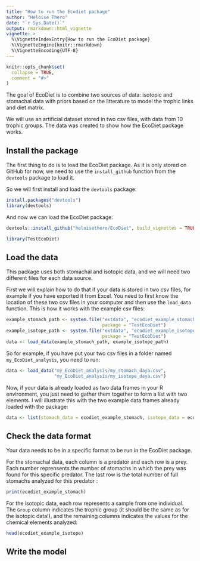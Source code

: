 ```yaml
---
title: "How to run the Ecodiet package"
author: "Heloise Thero"
date: "`r Sys.Date()`"
output: rmarkdown::html_vignette
vignette: >
  %\VignetteIndexEntry{How to run the EcoDiet package}
  %\VignetteEngine{knitr::rmarkdown}
  %\VignetteEncoding{UTF-8}
---
```


```r
knitr::opts_chunk$set(
  collapse = TRUE,
  comment = "#>"
)
```

The goal of EcoDiet is to combine two sources of data: isotopic and stomachal data with priors based on the litterature to model the trophic links and diet matrix.

We will use an artificial dataset stored in two csv files, with data from 10 trophic groups. The data was created to show how the EcoDiet package works. 

## Install the package

The first thing to do is to load the EcoDiet package. As it is only stored on GitHub for now, we need to use the `install_github` function from the `devtools` package to load it.

So we will first install and load the `devtools` package:

```r
install.packages("devtools")
library(devtools)

```

And now we can load the EcoDiet package:

```r
devtools::install_github("heloisethero/EcoDiet", build_vignettes = TRUE)
```

```r
library(TestEcoDiet)

```

## Load the data

This package uses both stomachal and isotopic data, and we will need two different files for each data source.

First we will explain how to do that if your data is stored in two csv files, for example if you have exported it from Excel. You need to first know the location of these two csv files in your computer and then use the `load_data` function. This is how it works with the example csv files:

```r
example_stomach_path <- system.file("extdata", "ecodiet_example_stomach.csv",
                                    package = "TestEcoDiet")
example_isotope_path <- system.file("extdata", "ecodiet_example_isotope.csv",
                                    package = "TestEcoDiet")
data <- load_data(example_stomach_path, example_isotope_path)
```

So for example, if you have put your two csv files in a folder named `my_EcoDiet_analysis`, you need to run:

```r
data <- load_data("my_EcoDiet_analysis/my_stomach_daya.csv", 
                  "my_EcoDiet_analysis/my_isotope_daya.csv")
```

Now, if your data is already loaded as two data frames in your R environment, you just need to gather them together to form a list with two elements. I will illustrate this with the two example data frames already loaded with the package:

```r
data <- list(stomach_data = ecodiet_example_stomach, isotope_data = ecodiet_example_isotope)

```

## Check the data format

Your data needs to be in a specific format to be run in the EcoDiet package.

For the stomachal data, each column is a predator and each row is a prey. Each number reprensents the number of stomachs in which the prey was found for this specific predator. The last row is the total number of full stomachs analyzed for this predator :

```r
print(ecodiet_example_stomach)

```

For the isotopic data, each row represents a sample from one individual. The `Group` column indicates the trophic group (it should be the same as for the isotopic data!), and the remaining columns indicates the values for the chemical elements analyzed:

```r
head(ecodiet_example_isotope)

```

## Write the model
